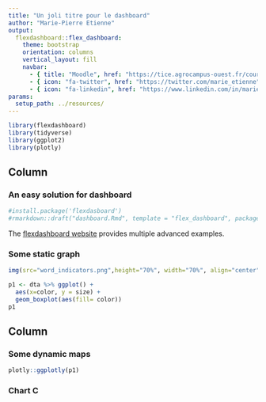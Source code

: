 ```yaml
---
title: "Un joli titre pour le dashboard"
author: "Marie-Pierre Etienne"
output: 
  flexdashboard::flex_dashboard:
    theme: bootstrap
    orientation: columns
    vertical_layout: fill
    navbar:
      - { title: "Moodle", href: "https://tice.agrocampus-ouest.fr/course/view.php?id=6726", align: left }
      - { icon: "fa-twitter", href: "https://twitter.com/marie_etienne", align: right }
      - { icon: "fa-linkedin", href: "https://www.linkedin.com/in/marie-etienne-818a7115/", align: right }
params:
  setup_path: ../resources/
---
```


<style>                     
.navbar {
  background-color:#46ACC8;
  border-color:#46ACC8;
}
.navbar-brand {
color:black!important;
}


</style>   


```r
library(flexdashboard)
library(tidyverse)
library(ggplot2)
library(plotly)
```

Column {data-width=650}
-----------------------------------------------------------------------

### An easy solution for dashboard

```r
#install.package('flexdasboard')
#rmarkdown::draft("dashboard.Rmd", template = "flex_dashboard", package = "flexdashboard")
```

The [flexdashboard website](https://rmarkdown.rstudio.com/flexdashboard/index.html) provides multiple advanced examples.

### Some static graph

```r
img(src="word_indicators.png",height="70%", width="70%", align="center")

```


```r
p1 <- dta %>% ggplot() +
  aes(x=color, y = size) +
  geom_boxplot(aes(fill= color))
p1
```

Column {.tabset .tabset-fade}
-----------------------------------------------------------------------


### Some dynamic maps

```r
plotly::ggplotly(p1)
```



### Chart C

```r

```

